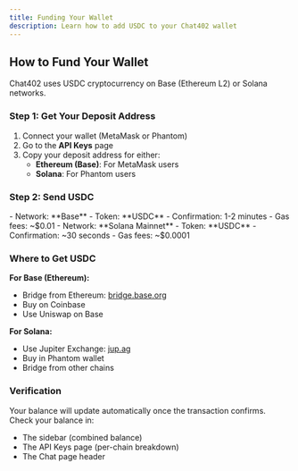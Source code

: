 ```yaml
---
title: Funding Your Wallet
description: Learn how to add USDC to your Chat402 wallet
---
```


## How to Fund Your Wallet

Chat402 uses USDC cryptocurrency on Base (Ethereum L2) or Solana networks.

### Step 1: Get Your Deposit Address

1. Connect your wallet (MetaMask or Phantom)
2. Go to the **API Keys** page
3. Copy your deposit address for either:
   - **Ethereum (Base)**: For MetaMask users
   - **Solana**: For Phantom users

### Step 2: Send USDC

<CardGroup cols={2}>
  <Card title="Base (Ethereum L2)" icon="ethereum">
    - Network: **Base**
    - Token: **USDC**
    - Confirmation: 1-2 minutes
    - Gas fees: ~$0.01
  </Card>
  <Card title="Solana" icon="s">
    - Network: **Solana Mainnet**
    - Token: **USDC**
    - Confirmation: ~30 seconds
    - Gas fees: ~$0.0001
  </Card>
</CardGroup>

### Where to Get USDC

**For Base (Ethereum):**
- Bridge from Ethereum: [bridge.base.org](https://bridge.base.org)
- Buy on Coinbase
- Use Uniswap on Base

**For Solana:**
- Use Jupiter Exchange: [jup.ag](https://jup.ag)
- Buy in Phantom wallet
- Bridge from other chains

### Verification

Your balance will update automatically once the transaction confirms. Check your balance in:
- The sidebar (combined balance)
- The API Keys page (per-chain breakdown)
- The Chat page header
